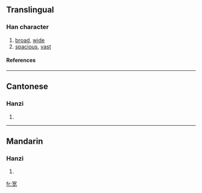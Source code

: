 {{see|寬}}

==Translingual==
===Han character===
{{Han char|rn=40|rad=宀|as=07|sn=10|four=|canj=十廿月山 (JTBU), X十廿月山 (XJTBU)}}
# [[broad]], [[wide]]
# [[spacious]], [[vast]]
====References====
{{Han ref|kx=0287.101|hdz=20930.080|uh=5BBD|ud=23485}}

----
==Cantonese==
===Hanzi===
{{yue-hanzi|jyut=|y=fun1}}
# {{defn|Cantonese}}

----
==Mandarin==
===Hanzi===
{{cmn-hanzi|tra=寬|pin=[[kuān]] (kuan1)|wg=k'uan<sup>1</sup>}}
# {{defn|Mandarin}}

[[fr:宽]]
